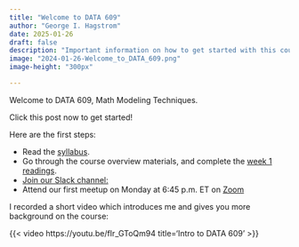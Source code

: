 ```yaml
---
title: "Welcome to DATA 609"
author: "George I. Hagstrom"
date: 2025-01-26
draft: false
description: "Important information on how to get started with this course. Click this post now for instructions on getting started."
image: "2024-01-26-Welcome_to_DATA_609.png"
image-height: "300px"

---
```



Welcome to DATA 609, Math Modeling Techniques.

Click this post now to get started!

Here are the first steps:

* Read the [syllabus](course/syllabus).
* Go through the course overview materials, and complete the [week 1 readings](modules/module1).
* [Join our Slack channel:](https://join.slack.com/t/data609-spring-2025/shared_invite/zt-2xqbc0zqu-ptZ2vNJ49AHZ1Xy0AQvKag)   
* Attend our first meetup on Monday at 6:45 p.m. ET on [Zoom](https://us02web.zoom.us/j/81858708616?pwd=eE9ZGJFco9iicq3BsmANIfWUVLwy0x.1)

I recorded a short video which introduces me and gives you more background on the course:

{{< video    https://youtu.be/fIr_GToQm94
    title='Intro to DATA 609' 
>}}

